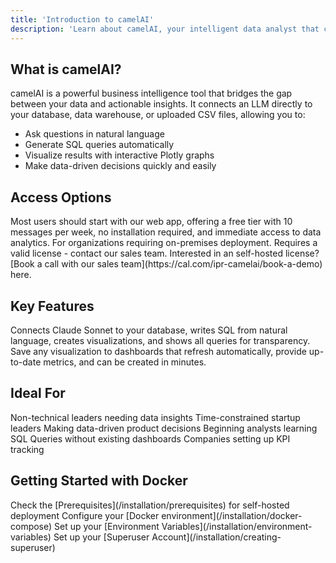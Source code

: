 ```yaml
---
title: 'Introduction to camelAI'
description: 'Learn about camelAI, your intelligent data analyst that connects to your databases and provides natural language insights.'
---
```


## What is camelAI?

camelAI is a powerful business intelligence tool that bridges the gap between your data and actionable insights. It connects an LLM directly to your database, data warehouse, or uploaded CSV files, allowing you to:

- Ask questions in natural language
- Generate SQL queries automatically
- Visualize results with interactive Plotly graphs
- Make data-driven decisions quickly and easily

## Access Options

<CardGroup cols={2}>
  <Card
    title="Web Application"
    icon="globe"
    href="https://camelai.com"
  >
    Most users should start with our web app, offering a free tier with 10 messages per week, no installation required, and immediate access to data analytics.
  </Card>
  <Card
    title="Self-Hosted Docker"
    icon="docker"
    href="/installation/prerequisites"
  >
    For organizations requiring on-premises deployment. Requires a valid license - contact our sales team.
  </Card>
</CardGroup>
<Note>
  Interested in an self-hosted license? [Book a call with our sales team](https://cal.com/ipr-camelai/book-a-demo) here.
</Note>

## Key Features

<CardGroup cols={2}>
  <Card
    title="AI Chat Interface"
    icon="robot"
  >
    Connects Claude Sonnet to your database, writes SQL from natural language, creates visualizations, and shows all queries for transparency.
  </Card>
  <Card
    title="Dashboards"
    icon="chart-line"
  >
    Save any visualization to dashboards that refresh automatically, provide up-to-date metrics, and can be created in minutes.
  </Card>
</CardGroup>

## Ideal For

<CardGroup cols={3}>
  <Card title="Executives" icon="user-tie">
    Non-technical leaders needing data insights
  </Card>
  <Card title="Founders" icon="rocket">
    Time-constrained startup leaders
  </Card>
  <Card title="Product Managers" icon="clipboard-list">
    Making data-driven product decisions
  </Card>
  <Card title="Data Analysts" icon="database">
    Beginning analysts learning SQL
  </Card>
  <Card title="Ad-hoc Questions" icon="square-question">
    Queries without existing dashboards
  </Card>
  <Card title="Metrics Monitoring" icon="chart-bar">
    Companies setting up KPI tracking
  </Card>
</CardGroup>

## Getting Started with Docker

<Steps>
  <Step title="Review Prerequisites">
    Check the [Prerequisites](/installation/prerequisites) for self-hosted deployment
  </Step>
  <Step title="Set up Docker">
    Configure your [Docker environment](/installation/docker-compose)
  </Step>
  <Step title="Configure Environment">
    Set up your [Environment Variables](/installation/environment-variables)
  </Step>
  <Step title="Create Superuser">
    Set up your [Superuser Account](/installation/creating-superuser)
  </Step>
</Steps>
